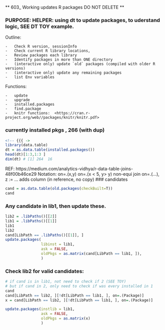<!--
  NO LONGER NEED yaml header,  see _quarto.yml
-->
** 603_   Working updates R packages **
** DO NOT DELETE **

### PURPOSE:    HELPER:  using dt to update  packages, to uderstand logic, SEE DT TOY example.
<!-- {{{ -->
Outline:  

    -   Check R version, sessionInfo
    -   Check current R library locations, 
    -   Review packages each library
    -   Identify packages in more than ONE directory
    -   (interactive only) update `old` packages (compiled with older R versions)
    -   (interactive only) update any remaining packages
    -   list Env variables
    
Functions:  

    -   update
    -   upgrade
    -   installed.packages
    -   find.package
    -   knitr functions:  <https://cran.r-project.org/web//packages/knitr/knitr.pdf>
<!-- }}} -->

### currently installed pkgs , 266 (with dup)
 ```r
<!-- {{{ ->
library(data.table)
dt = as.data.table(installed.packages())
head(dt)[1:3,1:3 ]
dim(dt) # [1] 264  16
```
<!-- }}} -->




REF: https://medium.com/analytics-vidhya/r-data-table-joins-48f00b46ce29
Notation:
  on=.(x,y)
  on=.(x < 5, y> y)  non-equi join
  on=.(...), z := ...   adds column (in reference, no copy)
### candidates
```r
cand = as.data.table(old.packages(checkBuilt=T))
cand
```

### Any candidate in lib1, then update these.
```r
lib2 = .libPaths()[[2]]
lib1 = .libPaths()[[1]]
lib1
lib2
cand[LibPath == .libPaths()[[1]], ]
update.packages(
                libinst = lib1,
                ask = FALSE,
                oldPkgs = as.matrix(cand[LibPath == lib1, ]),
                )

```

### Check lib2 for valid candidates:
```r
# if cand is in lib1, not need to check if 2 (SEE TOY)
# but if cand in 2, only need to check if was every installed in 1
cand
cand[LibPath == lib2, ][!dt[LibPath == lib1, ], on=.(Package)]
x = cand[LibPath == lib2, ][!dt[LibPath == lib1, ], on=.(Package)]

update.packages(instlib = lib1,
                ask = FALSE,
                oldPkgs = as.matrix(x)
                )
```

